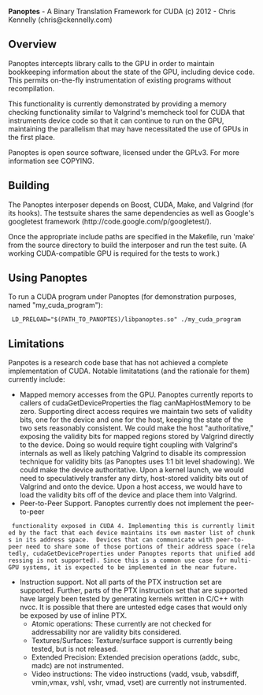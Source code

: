 '''Panoptes''' - A Binary Translation Framework for CUDA
(c) 2012 - Chris Kennelly (chris@ckennelly.com)

== Overview ==

Panoptes intercepts library calls to the GPU in order to maintain bookkeeping
information about the state of the GPU, including device code.  This permits
on-the-fly instrumentation of existing programs without recompilation.

This functionality is currently demonstrated by providing a memory checking
functionality similar to Valgrind's memcheck tool for CUDA that instruments
device code so that it can continue to run on the GPU, maintaining the
parallelism that may have necessitated the use of GPUs in the first place.

Panoptes is open source software, licensed under the GPLv3.  For more
information see COPYING.

== Building ==

The Panoptes interposer depends on Boost, CUDA, Make, and Valgrind (for its
hooks).  The testsuite shares the same dependencies as well as Google's
googletest framework (http://code.google.com/p/googletest/).

Once the appropriate include paths are specified in the Makefile, run 'make'
from the source directory to build the interposer and run the test suite.  (A
working CUDA-compatible GPU is required for the tests to work.)

== Using Panoptes ==

To run a CUDA program under Panoptes (for demonstration purposes, named
"my_cuda_program"):

  LD_PRELOAD="$(PATH_TO_PANOPTES)/libpanoptes.so" ./my_cuda_program

== Limitations ==

Panpotes is a research code base that has not achieved a complete
implementation of CUDA.  Notable limitatations (and the rationale for them)
currently include:
* Mapped memory accesses from the GPU.  Panoptes currently reports to callers of cudaGetDeviceProperties the flag canMapHostMemory to be zero. Supporting direct access requires we maintain two sets of validity bits, one for the device and one for the host, keeping the state of the two sets reasonably consistent. We could make the host "authoritative," exposing the validity bits for mapped regions stored by Valgrind directly to the device.  Doing so would require tight coupling with Valgrind's internals as well as likely patching Valgrind to disable its compression technique for validity bits (as Panoptes uses 1:1 bit level shadowing). We could make the device authoritative.  Upon a kernel launch, we would need to speculatively transfer any dirty, host-stored validity bits out of Valgrind and onto the device.  Upon a host access, we would have to load the validity bits off of the device and place them into Valgrind.
* Peer-to-Peer Support.  Panoptes currently does not implement the peer-to-peer
  functionality exposed in CUDA 4. Implementing this is currently limited by the fact that each device maintains its own master list of chunks in its address space.  Devices that can communicate with peer-to-peer need to share some of those portions of their address space (relatedly, cudaGetDeviceProperties under Panoptes reports that unified addressing is not supported). Since this is a common use case for multi-GPU systems, it is expected to be implemented in the near future.
* Instruction support.  Not all parts of the PTX instruction set are supported.  Further, parts of the PTX instruction set that are supported have largely been tested by generating kernels written in C/C++ with nvcc.  It is possible that there are untested edge cases that would only be exposed by use of inline PTX.
** Atomic operations:  These currently are not checked for addressability nor are validity bits considered.
** Textures/Surfaces:  Texture/surface support is currently being tested, but is not released.
** Extended Precision: Extended precision operations (addc, subc, madc) are not instrumented.
** Video instructions: The video instructions (vadd, vsub, vabsdiff, vmin,vmax, vshl, vshr, vmad, vset) are currently not instrumented.
